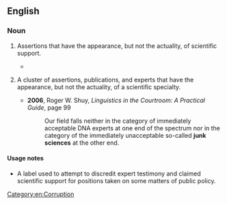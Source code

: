 ==English==

===Noun===
{{en-noun|-}}

# {{lb|en|uncountable|pejorative}} Assertions that have the appearance, but not the actuality, of scientific support.
#: {{ux|en|His testimony was worse than science fiction: it was '''junk science'''.}}
#* {{quote-web|en|url=https://www.theguardian.com/environment/2022/jun/09/climate-policy-dragged-into-culture-wars-as-a-delay-tactic-finds-study|title=Climate policy dragged into culture wars as a ‘delay’ tactic, finds study|date=2022-06-09|work=The Guardian|author=Matthew Taylor|passage=Climate policy is being dragged into the culture wars with misinformation and '''junk science''' being spread across the internet by a relatively small group of individuals and groups, according to a study.}}
# {{lb|en|countable|pejorative}} A cluster of assertions, publications, and experts that have the appearance, but not the actuality, of a scientific specialty.
#* '''2006''', Roger W. Shuy, ''Linguistics in the Courtroom: A Practical Guide'', page 99
#*: Our field falls neither in the category of immediately acceptable DNA experts at one end of the spectrum nor in the category of the immediately unacceptable so-called '''junk sciences''' at the other end. [[Category:en:Corruption]]

====Usage notes====
* A label used to attempt to discredit expert testimony and claimed scientific support for positions taken on some matters of public policy.